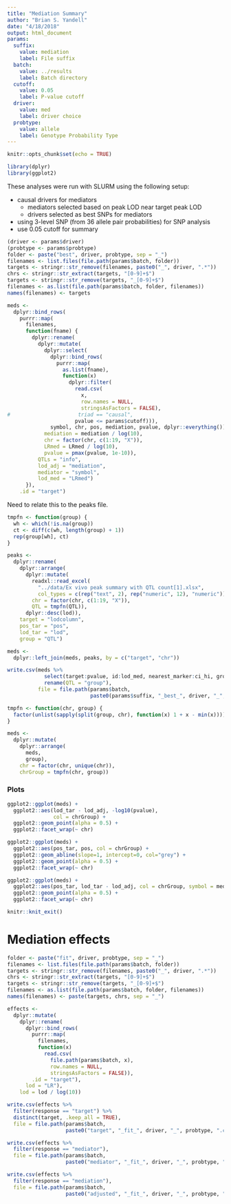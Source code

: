 ```yaml
---
title: "Mediation Summary"
author: "Brian S. Yandell"
date: "4/18/2018"
output: html_document
params:
  suffix:
    value: mediation
    label: File suffix
  batch:
    value: ../results
    label: Batch directory
  cutoff:
    value: 0.05
    label: P-value cutoff
  driver:
    value: med
    label: driver choice
  probtype:
    value: allele
    label: Genotype Probability Type
---
```


```r
knitr::opts_chunk$set(echo = TRUE)
```

```r
library(dplyr)
library(ggplot2)
```

These analyses were run with SLURM using the following setup:

- causal drivers for mediators
    + mediators selected based on peak LOD near target peak LOD
    + drivers selected as best SNPs for mediators
- using 3-level SNP (from 36 allele pair probabilities) for SNP analysis
- use 0.05 cutoff for summary

```r
(driver <- params$driver)
(probtype <- params$probtype)
folder <- paste("best", driver, probtype, sep = "_")
filenames <- list.files(file.path(params$batch, folder))
targets <- stringr::str_remove(filenames, paste0("_", driver, ".*"))
chrs <- stringr::str_extract(targets, "[0-9]+$")
targets <- stringr::str_remove(targets, "_[0-9]+$")
filenames <- as.list(file.path(params$batch, folder, filenames))
names(filenames) <- targets
```

```r
meds <- 
  dplyr::bind_rows(
    purrr::map(
      filenames,
      function(fname) {
        dplyr::rename(
          dplyr::mutate(
            dplyr::select(
              dplyr::bind_rows(
                purrr::map(
                  as.list(fname),
                  function(x) 
                    dplyr::filter(
                      read.csv(
                        x,
                        row.names = NULL,
                        stringsAsFactors = FALSE),
#                      triad == "causal",
                      pvalue <= params$cutoff))),
              symbol, chr, pos, mediation, pvalue, dplyr::everything()),
            mediation = mediation / log(10),
            chr = factor(chr, c(1:19, "X")),
            LRmed = LRmed / log(10),
            pvalue = pmax(pvalue, 1e-10)),
          QTLs = "info",
          lod_adj = "mediation",
          mediator = "symbol",
          lod_med = "LRmed")
      }),
    .id = "target")
```

Need to relate this to the peaks file.

```r
tmpfn <- function(group) {
  wh <- which(!is.na(group))
  ct <- diff(c(wh, length(group) + 1))
  rep(group[wh], ct)
}

peaks <- 
  dplyr::rename(
    dplyr::arrange(
      dplyr::mutate(
        readxl::read_excel(
          "../data/Ex vivo peak summary with QTL count[1].xlsx",
          col_types = c(rep("text", 2), rep("numeric", 12), "numeric")),
        chr = factor(chr, c(1:19, "X")),
        QTL = tmpfn(QTL)),
      dplyr::desc(lod)),
    target = "lodcolumn",
    pos_tar = "pos",
    lod_tar = "lod",
    group = "QTL")
```

```r
meds <- 
  dplyr::left_join(meds, peaks, by = c("target", "chr"))
```

```r
write.csv(meds %>%
            select(target:pvalue, id:lod_med, nearest_marker:ci_hi, group) %>%
            rename(QTL = "group"),
          file = file.path(params$batch,
                           paste0(params$suffix, "_best_", driver, "_", probtype, ".csv")))
```

```r
tmpfn <- function(chr, group) {
  factor(unlist(sapply(split(group, chr), function(x) 1 + x - min(x))))
}
```

```r
meds <- 
  dplyr::mutate(
    dplyr::arrange(
      meds,
      group),
    chr = factor(chr, unique(chr)),
    chrGroup = tmpfn(chr, group))
```

### Plots

```r
ggplot2::ggplot(meds) +
  ggplot2::aes(lod_tar - lod_adj, -log10(pvalue),
               col = chrGroup) +
  ggplot2::geom_point(alpha = 0.5) +
  ggplot2::facet_wrap(~ chr)
```

```r
ggplot2::ggplot(meds) +
  ggplot2::aes(pos_tar, pos, col = chrGroup) +
  ggplot2::geom_abline(slope=1, intercept=0, col="grey") +
  ggplot2::geom_point(alpha = 0.5) +
  ggplot2::facet_wrap(~ chr)
```

```r
ggplot2::ggplot(meds) +
  ggplot2::aes(pos_tar, lod_tar - lod_adj, col = chrGroup, symbol = mediator) +
  ggplot2::geom_point(alpha = 0.5) +
  ggplot2::facet_wrap(~ chr)
```

```r
knitr::knit_exit()
```

# Mediation effects

```r
folder <- paste("fit", driver, probtype, sep = "_")
filenames <- list.files(file.path(params$batch, folder))
targets <- stringr::str_remove(filenames, paste0("_", driver, ".*"))
chrs <- stringr::str_extract(targets, "[0-9]+$")
targets <- stringr::str_remove(targets, "_[0-9]+$")
filenames <- as.list(file.path(params$batch, folder, filenames))
names(filenames) <- paste(targets, chrs, sep = "_")
```

```r
effects <- 
  dplyr::mutate(
    dplyr::rename(
      dplyr::bind_rows(
        purrr::map(
          filenames,
          function(x) 
            read.csv(
              file.path(params$batch, x),
              row.names = NULL,
              stringsAsFactors = FALSE)),
        .id = "target"),
      lod = "LR"),
    lod = lod / log(10))
```

```r
write.csv(effects %>%
  filter(response == "target") %>%
  distinct(target, .keep_all = TRUE),
  file = file.path(params$batch,
                   paste0("target", "_fit_", driver, "_", probtype, ".csv")))
```

```r
write.csv(effects %>%
  filter(response == "mediator"),
  file = file.path(params$batch,
                   paste0("mediator", "_fit_", driver, "_", probtype, ".csv")))
```

```r
write.csv(effects %>%
  filter(response == "mediation"),
  file = file.path(params$batch,
                   paste0("adjusted", "_fit_", driver, "_", probtype, ".csv")))
```


